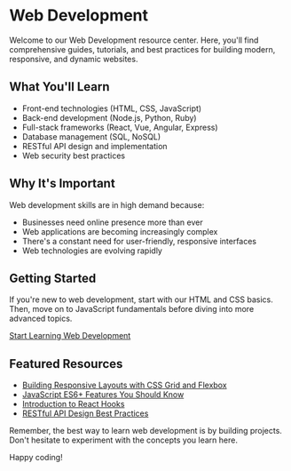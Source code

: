 # Web Development

Welcome to our Web Development resource center. Here, you'll find comprehensive guides, tutorials, and best practices for building modern, responsive, and dynamic websites.

## What You'll Learn

- Front-end technologies (HTML, CSS, JavaScript)
- Back-end development (Node.js, Python, Ruby)
- Full-stack frameworks (React, Vue, Angular, Express)
- Database management (SQL, NoSQL)
- RESTful API design and implementation
- Web security best practices

## Why It's Important

Web development skills are in high demand because:
- Businesses need online presence more than ever
- Web applications are becoming increasingly complex
- There's a constant need for user-friendly, responsive interfaces
- Web technologies are evolving rapidly

## Getting Started

If you're new to web development, start with our HTML and CSS basics. Then, move on to JavaScript fundamentals before diving into more advanced topics.

[Start Learning Web Development](/resources/web-development/getting-started)

## Featured Resources

- [Building Responsive Layouts with CSS Grid and Flexbox](/resources/web-development/responsive-layouts)
- [JavaScript ES6+ Features You Should Know](/resources/web-development/es6-features)
- [Introduction to React Hooks](/resources/web-development/react-hooks)
- [RESTful API Design Best Practices](/resources/web-development/api-design)

Remember, the best way to learn web development is by building projects. Don't hesitate to experiment with the concepts you learn here.

Happy coding!

